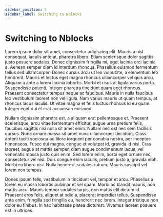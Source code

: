 ```yaml
---
sidebar_position: 5
sidebar_label: Switching to Nblocks
---
```


# Switching to Nblocks
Lorem ipsum dolor sit amet, consectetur adipiscing elit. Mauris a nisl consequat, iaculis ante at, pharetra libero. Etiam scelerisque dolor sagittis justo posuere sodales. Donec dignissim fringilla mi, eget lacinia orci lacinia a. Aenean semper diam id interdum rhoncus. Phasellus euismod fermentum tellus sed ullamcorper. Donec cursus arcu ut leo vulputate, a elementum leo hendrerit. Mauris et lectus eget magna rhoncus ullamcorper vel quis arcu. Aliquam a ante a lorem lacinia lobortis. Morbi et risus at ligula varius porta. Suspendisse potenti. Integer pharetra tincidunt quam eget rhoncus. Praesent consectetur tempus neque ac faucibus. Mauris in nulla faucibus leo vestibulum laoreet non vel ligula. Nam varius mauris ut quam tempus, at rhoncus lacus iaculis. Ut vitae magna et felis luctus rhoncus id eu quam. Integer eget dui et erat accumsan euismod.

Nullam dignissim pharetra est, a aliquam erat pellentesque et. Praesent scelerisque, arcu vitae fermentum efficitur, augue urna pretium felis, faucibus sagittis nisi nulla sit amet enim. Nullam nec est nec sem facilisis cursus. Nunc ornare massa sit amet nunc ullamcorper tincidunt. Class aptent taciti sociosqu ad litora torquent per conubia nostra, per inceptos himenaeos. Fusce dui magna, congue et volutpat id, gravida id nisl. Cras laoreet, augue at mattis semper, diam augue condimentum lacus, vel venenatis massa justo quis enim. Sed lorem enim, porta eget ornare nec, consectetur vel nisi. Duis congue enim iaculis, pretium justo a, gravida nibh. Morbi eu libero nisi. Nulla hendrerit sodales rutrum. Mauris suscipit vel lorem non tempus.

Donec ipsum felis, vestibulum in tincidunt vel, tempor et arcu. Phasellus a lorem eu massa lobortis pulvinar et vel quam. Morbi ac blandit mauris, non mattis arcu. Mauris tempor sodales turpis, non mattis elit dictum id. Praesent eros felis, aliquet at odio a, placerat imperdiet tellus. Suspendisse ante enim, fringilla sed fringilla eu, hendrerit nec lorem. Integer tristique non dolor eu finibus. In hac habitasse platea dictumst. Vivamus laoreet posuere est in ultrices.